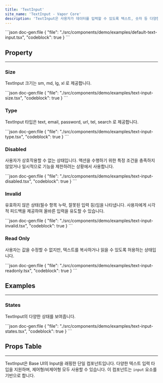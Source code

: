 ```yaml
---
title: 'TextInput'
site_name: 'TextInput - Vapor Core'
description: 'TextInput은 사용자가 데이터를 입력할 수 있도록 텍스트, 숫자 등 다양한 형식의 입력 필드를 제공합니다.'
---
```


<Demo name="default-text-input">
```json doc-gen:file
{
    "file": "./src/components/demo/examples/default-text-input.tsx",
    "codeblock": true
}
```
</Demo>

## Property

---

### Size

TextInput 크기는 sm, md, lg, xl 로 제공합니다.

<Demo name="text-input-size">
```json doc-gen:file
{
    "file": "./src/components/demo/examples/text-input-size.tsx",
    "codeblock": true
}
```
</Demo>

### Type

TextInput 타입은 text, email, password, url, tel, search 로 제공합니다.

<Demo name="text-input-type">
```json doc-gen:file
{
    "file": "./src/components/demo/examples/text-input-type.tsx",
    "codeblock": true
}
```
</Demo>

### Disabled

사용자가 상호작용할 수 없는 상태입니다. 액션을 수행하기 위한 특정 조건을 충족하지 않았거나 일시적으로 기능을 제한하려는 상황에서 사용합니다.

<Demo name="text-input-disabled">
```json doc-gen:file
{
    "file": "./src/components/demo/examples/text-input-disabled.tsx",
    "codeblock": true
}
```
</Demo>

### Invalid

유효하지 않은 상태(필수 항목 누락, 잘못된 입력 등)임을 나타냅니다. 사용자에게 시각적 피드백을 제공하여 올바른 입력을 유도할 수 있습니다.

<Demo name="text-input-invalid">
```json doc-gen:file
{
    "file": "./src/components/demo/examples/text-input-invalid.tsx",
    "codeblock": true
}
```
</Demo>

### Read Only

사용자는 값을 수정할 수 없지만, 텍스트를 복사하거나 읽을 수 있도록 허용하는 상태입니다.

<Demo name="text-input-readonly">
```json doc-gen:file
{
    "file": "./src/components/demo/examples/text-input-readonly.tsx",
    "codeblock": true
}
```
</Demo>

## Examples

---

### States

TextInput의 다양한 상태를 보여줍니다.

<Demo name="text-input-states">
```json doc-gen:file
{
    "file": "./src/components/demo/examples/text-input-states.tsx",
    "codeblock": true
}
```
</Demo>

## Props Table

---

TextInput은 Base UI의 Input을 래핑한 단일 컴포넌트입니다. 다양한 텍스트 입력 타입을 지원하며, 제어형/비제어형 모두 사용할 수 있습니다. 이 컴포넌트는 `input` 요소를 기반으로 합니다.

<ComponentPropsTable file="text-input" section="props" />
